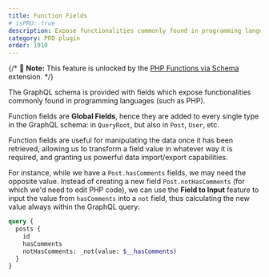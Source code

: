 ```yaml
---
title: Function Fields
# isPRO: true
description: Expose functionalities commonly found in programming languages (such as PHP) via GraphQL fields.
category: PRO plugin
order: 1910
---
```


{/* 📣 **Note:** This feature is unlocked by the [PHP Functions via Schema](/extensions/php-functions-via-schema) extension. */}

The GraphQL schema is provided with fields which expose functionalities commonly found in programming languages (such as PHP).

Function fields are **Global Fields**, hence they are added to every single type in the GraphQL schema: in `QueryRoot`, but also in `Post`, `User`, etc.

Function fields are useful for manipulating the data once it has been retrieved, allowing us to transform a field value in whatever way it is required, and granting us powerful data import/export capabilities.

For instance, while we have a `Post.hasComments` fields, we may need the opposite value. Instead of creating a new field `Post.notHasComments` (for which we'd need to edit PHP code), we can use the **Field to Input** feature to input the value from `hasComments` into a `not` field, thus calculating the new value always within the GraphQL query:

```graphql
query {
  posts {
    id
    hasComments
    notHasComments: _not(value: $__hasComments)
  }
}
```
